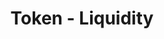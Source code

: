 ---
title: 'Token - Liquidity'
openapi: '/en/api-reference/openapi-en.json GET /token/{chain}/{tokenAddress}/pools'
---